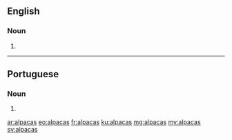 ==English==

===Noun===
{{head|en}}

# {{plural of|alpaca}}

----

==Portuguese==

===Noun===
{{head|pt}} {{f}}

# {{plural of|alpaca|lang=pt}}

[[ar:alpacas]]
[[eo:alpacas]]
[[fr:alpacas]]
[[ku:alpacas]]
[[mg:alpacas]]
[[my:alpacas]]
[[sv:alpacas]]